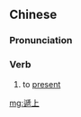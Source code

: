 {{also|递上}}
==Chinese==
{{zh-forms|s=递上}}

===Pronunciation===
{{zh-pron
|m=dìshàng
|cat=v
}}

===Verb===
{{zh-verb}}

# to [[present]] {{qualifier|to an authority}}

[[mg:遞上]]